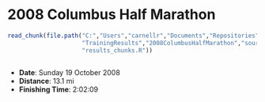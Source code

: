 2008 Columbus Half Marathon
========================================================

```r
read_chunk(file.path("C:","Users","carnellr","Documents","Repositories",
                     "TrainingResults","2008ColumbusHalfMarathon","source",
                     "results_chunks.R"))
```

```r
```

* **Date**: Sunday 19 October 2008
* **Distance**: 13.1 mi
* **Finishing Time**: 2:02:09

```r
```

```r
```
